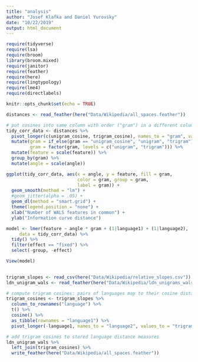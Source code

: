 ```yaml
---
title: "analysis"
author: "Josef Klafka and Daniel Yurovsky"
date: "10/22/2019"
output: html_document
---
```


```r
require(tidyverse)
require(lsa)
require(broom)
library(broom.mixed)
require(janitor)
require(feather)
require(here)
require(lingtypology)
require(lme4)
require(directlabels)

knitr::opts_chunk$set(echo = TRUE)
```

```r
distances <- read_feather(here("Data/Wikipedia/all_spaces.feather"))
```

```r
# put cosines into same column with order ("gram") in a different column
tidy_corr_data <- distances %>%
  pivot_longer(c(unigram_cosine, trigram_cosine), names_to = "gram", values_to = "angle") %>%
  mutate(gram = if_else(gram == "unigram_cosine", "unigram", "trigram"),
         gram = factor(gram, levels = c("unigram", "trigram"))) %>%
  mutate(feature = scale(feature)) %>%
  group_by(gram) %>%
  mutate(angle = scale(angle))

ggplot(tidy_corr_data, aes(x = angle, y = feature, fill = gram,
                           color = gram, group = gram,
                           label = gram)) + 
  geom_smooth(method = "lm") +
  #geom_jitter(alpha = .05) +
  geom_dl(method = "smart.grid") + 
  theme(legend.position = "none") + 
  xlab("Number of WALS features in common") + 
  ylab("Information curve distance")

model <- lmer(feature ~ angle * gram + (1|language1) + (1|language2),
     data = tidy_corr_data) %>%
  tidy() %>%
  filter(effect == "fixed") %>%
  select(-group, -effect)

View(model)
  
```

```r
trigram_slopes <- read_csv(here("Data/Wikipedia/relative_slopes.csv"))
ldn_unigram_wals <- read_feather(here("Data/Wikipedia/ldn_unigrams_wals_pairs.feather"))

# compute trigram cosines: pairs of languages map to their cosine distances
trigram_cosines <- trigram_slopes %>%
  column_to_rownames("language") %>%
  t() %>%
  cosine() %>%
  as_tibble(rownames = "language1") %>%
  pivot_longer(-language1, names_to = "language2", values_to = "trigram_cosine")

# add trigram cosines to stored language distance measures
ldn_unigram_wals %>% 
  left_join(trigram_cosines) %>%
  write_feather(here("Data/Wikipedia/all_spaces.feather"))
```


